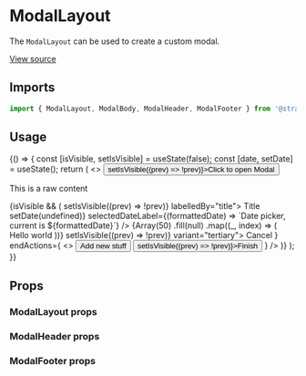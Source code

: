 <!--- ModalLayout.stories.mdx --->


<Meta title="Design System/Components/ModalLayout" component={ModalLayout} />

# ModalLayout

The `ModalLayout` can be used to create a custom modal.

[View source](https://github.com/strapi/design-system/tree/develop/packages/strapi-design-system/src/ModalLayout)

## Imports

```js
import { ModalLayout, ModalBody, ModalHeader, ModalFooter } from '@strapi/design-system/ModalLayout';
```

## Usage

<Canvas>
  <Story name="base">
    {() => {
      const [isVisible, setIsVisible] = useState(false);
      const [date, setDate] = useState();
      return (
        <>
          <Button onClick={() => setIsVisible((prev) => !prev)}>Click to open Modal</Button>
          <p style={{ height: '60vh' }}>This is a raw content</p>
          {isVisible && (
            <ModalLayout onClose={() => setIsVisible((prev) => !prev)} labelledBy="title">
              <ModalHeader>
                <Typography fontWeight="bold" textColor="neutral800" as="h2" id="title">
                  Title
                </Typography>
              </ModalHeader>
              <ModalBody>
                <DatePicker
                  onChange={setDate}
                  selectedDate={date}
                  label="Date picker"
                  name="datepicker"
                  clearLabel={'Clear the datepicker'}
                  onClear={() => setDate(undefined)}
                  selectedDateLabel={(formattedDate) => `Date picker, current is ${formattedDate}`}
                />
                {Array(50)
                  .fill(null)
                  .map((_, index) => (
                    <Box key={`box-${index}`} padding={8} background="neutral100">
                      Hello world
                    </Box>
                  ))}
              </ModalBody>
              <ModalFooter
                startActions={
                  <Button onClick={() => setIsVisible((prev) => !prev)} variant="tertiary">
                    Cancel
                  </Button>
                }
                endActions={
                  <>
                    <Button variant="secondary">Add new stuff</Button>
                    <Button onClick={() => setIsVisible((prev) => !prev)}>Finish</Button>
                  </>
                }
              />
            </ModalLayout>
          )}
        </>
      );
    }}
  </Story>
</Canvas>

## Props

### ModalLayout props

<ArgsTable of={ModalLayout} />

### ModalHeader props

<ArgsTable of={ModalHeader} />

### ModalFooter props

<ArgsTable of={ModalFooter} />
